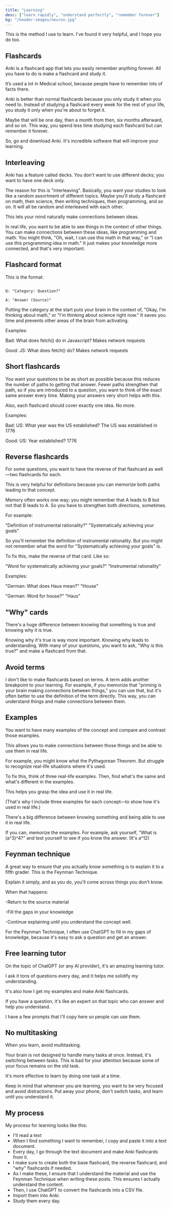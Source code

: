 ```yaml
---
title: "Learning"
desc: ["learn rapidly", "understand perfectly", "remember forever"]
bg: "/header-images/neuron.jpg"
---
```


This is the method I use to learn. I've found it very helpful, and I hope you do too.

## Flashcards

Anki is a flashcard app that lets you easily remember anything forever. All you have to do is make a flashcard and study it.

It’s used a lot in Medical school, because people have to remember lots of facts there.

Anki is better than normal flashcards because you only study it when you need to. Instead of studying a flashcard every week for the rest of your life, you study it only when you're about to forget it.

Maybe that will be one day, then a month from then, six months afterward, and so on. This way, you spend less time studying each flashcard but can remember it forever.

So, go and download Anki. It's incredible software that will improve your learning.

## Interleaving

Anki has a feature called decks. You don't want to use different decks; you want to have one deck only.

The reason for this is "interleaving". Basically, you want your studies to look like a random assortment of different topics. Maybe you'll study a flashcard on math, then science, then writing techniques, then programming, and so on. It will all be random and interleaved with each other.

This lets your mind naturally make connections between ideas.

In real life, you want to be able to see things in the context of other things. You can make connections between these ideas, like programming and math. You might think, "Oh, wait, I can use this math in that way," or "I can use this programming idea in math." It just makes your knowledge more connected, and that's very important.

## Flashcard format

This is the format:

```none

Q: "Category: Question?"

A: "Answer (Source)"

```

Putting the category at the start puts your brain in the context of, "Okay, I'm thinking about math," or "I'm thinking about science right now." It saves you time and prevents other areas of the brain from activating.

Examples:

Bad: What does fetch() do in Javascript? Makes network requests

Good: JS: What does fetch() do? Makes network requests

## Short flashcards

You want your questions to be as short as possible because this reduces the number of paths to getting that answer. Fewer paths strengthen that path, so if you are introduced to a question, you want to think of the exact same answer every time. Making your answers very short helps with this.

Also, each flashcard should cover exactly one idea. No more.

Examples:

Bad: US: What year was the US established? The US was established in 1776

Good: US: Year established? 1776

## Reverse flashcards

For some questions, you want to have the reverse of that flashcard as well—two flashcards for each.

This is very helpful for definitions because you can memorize both paths leading to that concept.

Memory often works one way; you might remember that A leads to B but not that B leads to A. So you have to strengthen both directions, sometimes.

For example:

"Definition of instrumental rationality?" "Systematically achieving your goals"

So you'll remember the definition of instrumental rationality. But you might not remember what the word for "Systematically achieving your goals" is.

To fix this, make the reverse of that card. Like so:

"Word for systematically achieving your goals?" "Instrumental rationality"

Examples:

"German: What does Haus mean?" "House"

"German: Word for house?" "Haus"

## "Why" cards

There's a huge difference between knowing that something is true and knowing why it is true.

Knowing why it's true is way more important. Knowing why leads to understanding. With many of your questions, you want to ask, "Why is this true?" and make a flashcard from that.

## Avoid terms

I don't like to make flashcards based on terms. A term adds another breakpoint to your learning. For example, if you memorize that "priming is your brain making connections between things," you can use that, but it's often better to use the definition of the term directly. This way, you can understand things and make connections between them.

## Examples

You want to have many examples of the concept and compare and contrast those examples.

This allows you to make connections between those things and be able to use them in real life.

For example, you might know what the Pythagorean Theorem. But struggle to recognize real-life situations where it's used.

To fix this, think of three real-life examples. Then, find what's the same and what's different in the examples.

This helps you grasp the idea and use it in real life.

(That's why I include three examples for each concept—to show how it's used in real life.)

There's a big difference between knowing something and being able to use it in real life.

If you can, memorize the examples. For example, ask yourself, "What is (a^3)^4?" and test yourself to see if you know the answer. (It's a^12)

## Feynman technique

A great way to ensure that you actually know something is to explain it to a fifth grader. This is the Feynman Technique.

Explain it simply, and as you do, you'll come across things you don't know.

When that happens:

-Return to the source material

-Fill the gaps in your knowledge

-Continue explaining until you understand the concept well.

For the Feynman Technique, I often use ChatGPT to fill in my gaps of knowledge, because it's easy to ask a question and get an answer.

## Free learning tutor

On the topic of ChatGPT (or any AI provider), it's an amazing learning tutor.

I ask it tons of questions every day, and it helps me solidify my understanding.

It's also how I get my examples and make Anki flashcards.

If you have a question, it's like an expert on that topic who can answer and help you understand.

I have a few prompts that I'll copy here so people can use them.

## No multitasking

When you learn, avoid multitasking.

Your brain is not designed to handle many tasks at once. Instead, it's switching between tasks. This is bad for your attention because some of your focus remains on the old task.

It's more effective to learn by doing one task at a time.

Keep in mind that whenever you are learning, you want to be very focused and avoid distractions. Put away your phone, don't switch tasks, and learn until you understand it.

## My process

My process for learning looks like this:

- I'll read a text
- When I find something I want to remember, I copy and paste it into a text document.
- Every day, I go through the text document and make Anki flashcards from it.
- I make sure to create both the base flashcard, the reverse flashcard, and "why" flashcards if needed.
- As I make these, I ensure that I understand the material and use the Feynman Technique when writing these posts. This ensures I actually understand the content.
- Then, I use ChatGPT to convert the flashcards into a CSV file.
- Import them into Anki.
- Study them every day.
